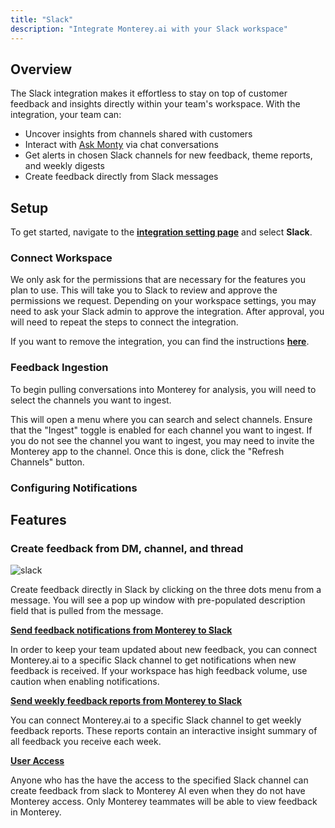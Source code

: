 ```yaml
---
title: "Slack"
description: "Integrate Monterey.ai with your Slack workspace"
---
```


## Overview

The Slack integration makes it effortless to stay on top of customer feedback and insights directly within your team's workspace. With the integration, your team can:

- Uncover insights from channels shared with customers
- Interact with [Ask Monty](/ask-monty) via chat conversations
- Get alerts in chosen Slack channels for new feedback, theme reports, and weekly digests
- Create feedback directly from Slack messages

## Setup

To get started, navigate to the **[integration setting page](https://app.monterey.ai/w/default/settings/integrations/)** and select **Slack**.

### Connect Workspace

<Steps>
  <Step title='Click "Connect Monterey.ai to Slack"'></Step>
  <Step title="Choose Features">
    We only ask for the permissions that are necessary for the features you plan
    to use.
  </Step>
  <Step title='Click "Connect"'>
    This will take you to Slack to review and approve the permissions we
    request.
  </Step>
</Steps>

<Note>
  Depending on your workspace settings, you may need to ask your Slack admin to
  approve the integration. After approval, you will need to repeat the steps to
  connect the integration.
</Note>

If you want to remove the integration, you can find the instructions
**[here](https://slack.com/help/articles/360003125231-Remove-apps-and-custom-integrations-from-your-workspace)**.

### Feedback Ingestion

To begin pulling conversations into Monterey for analysis, you will need to select the channels you want to ingest.

<Steps>
  <Step title='Click "Add Channel"'>
    This will open a menu where you can search and select channels.
  </Step>
  <Step title="Enable Ingest">
    Ensure that the "Ingest" toggle is enabled for each channel you want to
    ingest.
  </Step>
</Steps>

<Note>
  If you do not see the channel you want to ingest, you may need to invite the
  Monterey app to the channel. Once this is done, click the "Refresh Channels"
  button.
</Note>

### Configuring Notifications

## Features

### Create feedback from DM, channel, and thread

![slack](https://monterey-documentation-gifs.s3.us-east-2.amazonaws.com/slack.gif)

Create feedback directly in Slack by clicking on the three dots menu from a message. You will see a pop up window with pre-populated description field that is pulled from the message.

**[Send feedback notifications from Monterey to Slack](/slack#send-feedback-notifications-from-monterey-to-slack)**

In order to keep your team updated about new feedback, you can connect Monterey.ai to a specific Slack channel to get notifications when new feedback is received. If your workspace has high feedback volume, use caution when enabling notifications.

**[Send weekly feedback reports from Monterey to Slack](/slack#send-weekly-feedback-reports-from-monterey-to-slack)**

You can connect Monterey.ai to a specific Slack channel to get weekly feedback reports. These reports contain an interactive insight summary of all feedback you receive each week.

**[User Access](/slack#user-access)**

Anyone who has the have the access to the specified Slack channel can create feedback from slack to Monterey AI even when they do not have Monterey access. Only Monterey teammates will be able to view feedback in Monterey.
